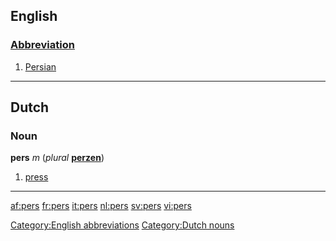 ==English==
===[[Abbreviation]]===
# [[Persian]]

[[Category:English abbreviations]]
----

==Dutch==
===Noun===
'''pers''' ''m'' (''plural'' '''[[perzen]]''')
# [[press]]

[[Category:Dutch nouns]]
----

[[af:pers]]
[[fr:pers]]
[[it:pers]]
[[nl:pers]]
[[sv:pers]]
[[vi:pers]]